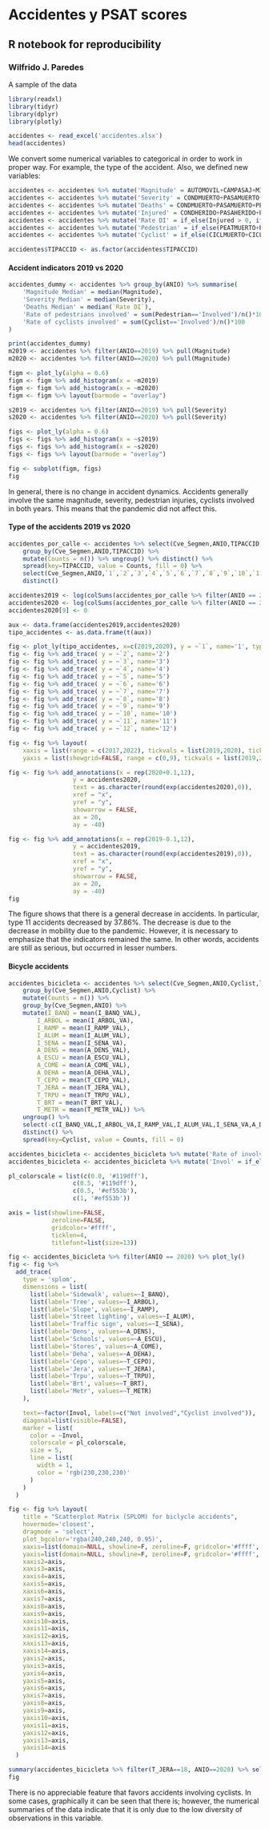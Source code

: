 # Accidentes y PSAT scores
## R notebook for reproducibility
### Wilfrido J. Paredes

A sample of the data
```r
library(readxl)
library(tidyr)
library(dplyr)
library(plotly)

accidentes <- read_excel('accidentes.xlsx')
head(accidentes)
```
We convert some numerical variables to categorical in order to work in proper way. For example, the type of the accident.
Also, we defined new variables:

```r
accidentes <- accidentes %>% mutate('Magnitude' = AUTOMOVIL+CAMPASAJ+MICROBUS+PASCAMION+OMNIBUS+TRANVIA+CAMIONETA+CAMION+TRACTOR+FERROCARRI+MOTOCICLET+BICICLETA+OTROVEHIC)
accidentes <- accidentes %>% mutate('Severity' = CONDMUERTO+PASAMUERTO+PEATMUERTO+CICLMUERTO+OTROMUERTO+0.5*(CONDHERIDO+PASAHERIDO+PEATHERIDO+CICLHERIDO+OTROHERIDO))
accidentes <- accidentes %>% mutate('Deaths' = CONDMUERTO+PASAMUERTO+PEATMUERTO+CICLMUERTO+OTROMUERTO)
accidentes <- accidentes %>% mutate('Injured' = CONDHERIDO+PASAHERIDO+PEATHERIDO+CICLHERIDO+OTROHERIDO)
accidentes <- accidentes %>% mutate('Rate DI' = if_else(Injured > 0, if_else(Deaths > 0, Deaths/Injured,0),if_else(Deaths > 0, 10, 0)))
accidentes <- accidentes %>% mutate('Pedestrian' = if_else(PEATMUERTO+PEATHERIDO > 0, 'Involved', 'Not involved'))
accidentes <- accidentes %>% mutate('Cyclist' = if_else(CICLMUERTO+CICLHERIDO+BICICLETA > 0, 'Involved', 'Not involved'))
```

```r
accidentes$TIPACCID <- as.factor(accidentes$TIPACCID)
```

#### Accident indicators 2019 vs 2020
```r
accidentes_dummy <- accidentes %>% group_by(ANIO) %>% summarise(
    'Magnitude Median' = median(Magnitude),
    'Severity Median' = median(Severity),
    'Deaths Median' = median(`Rate DI`),
    'Rate of pedestrians involved' = sum(Pedestrian=='Involved')/n()*100,
    'Rate of cyclists involved' = sum(Cyclist=='Involved')/n()*100
)

print(accidentes_dummy)
m2019 <- accidentes %>% filter(ANIO==2019) %>% pull(Magnitude)
m2020 <- accidentes %>% filter(ANIO==2020) %>% pull(Magnitude)

figm <- plot_ly(alpha = 0.6)
figm <- figm %>% add_histogram(x = ~m2019)
figm <- figm %>% add_histogram(x = ~m2020)
figm <- figm %>% layout(barmode = "overlay")

s2019 <- accidentes %>% filter(ANIO==2019) %>% pull(Severity)
s2020 <- accidentes %>% filter(ANIO==2020) %>% pull(Severity)

figs <- plot_ly(alpha = 0.6)
figs <- figs %>% add_histogram(x = ~s2019)
figs <- figs %>% add_histogram(x = ~s2020)
figs <- figs %>% layout(barmode = "overlay")

fig <- subplot(figm, figs)
fig
```

In general, there is no change in accident dynamics. Accidents generally involve the same magnitude, severity, pedestrian injuries, cyclists involved in both years. This means that the pandemic did not affect this.

#### Type of the accidents 2019 vs 2020
```r
accidentes_por_calle <- accidentes %>% select(Cve_Segmen,ANIO,TIPACCID) %>%
    group_by(Cve_Segmen,ANIO,TIPACCID) %>%
    mutate(Counts = n()) %>% ungroup() %>% distinct() %>%
    spread(key=TIPACCID, value = Counts, fill = 0) %>% 
    select(Cve_Segmen,ANIO,`1`,`2`,`3`,`4`,`5`,`6`,`7`,`8`,`9`,`10`,`11`,`12`) %>%
    distinct()

accidentes2019 <- log(colSums(accidentes_por_calle %>% filter(ANIO == 2019) %>% select(-Cve_Segmen,-ANIO)))
accidentes2020 <- log(colSums(accidentes_por_calle %>% filter(ANIO == 2020) %>% select(-Cve_Segmen,-ANIO)))
accidentes2020[9] <- 0

aux <- data.frame(accidentes2019,accidentes2020)
tipo_accidentes <- as.data.frame(t(aux))

fig <- plot_ly(tipo_accidentes, x=c(2019,2020), y = ~`1`, name='1', type='scatter', mode='lines')
fig <- fig %>% add_trace( y = ~`2`, name='2')
fig <- fig %>% add_trace( y = ~`3`, name='3')
fig <- fig %>% add_trace( y = ~`4`, name='4')
fig <- fig %>% add_trace( y = ~`5`, name='5')
fig <- fig %>% add_trace( y = ~`6`, name='6')
fig <- fig %>% add_trace( y = ~`7`, name='7')
fig <- fig %>% add_trace( y = ~`8`, name='8')
fig <- fig %>% add_trace( y = ~`9`, name='9')
fig <- fig %>% add_trace( y = ~`10`, name='10')
fig <- fig %>% add_trace( y = ~`11`, name='11')
fig <- fig %>% add_trace( y = ~`12`, name='12')

fig <- fig %>% layout(
    xaxis = list(range = c(2017,2022), tickvals = list(2019,2020), tickmode = "array"),
    yaxis = list(showgrid=FALSE, range = c(0,9), tickvals = list(2019,2020), tickmode = "array", title='Number of cases'))

fig <- fig %>% add_annotations(x = rep(2020+0.1,12),
                  y = accidentes2020,
                  text = as.character(round(exp(accidentes2020),0)),
                  xref = "x",
                  yref = "y",
                  showarrow = FALSE,
                  ax = 20,
                  ay = -40)

fig <- fig %>% add_annotations(x = rep(2019-0.1,12),
                  y = accidentes2019,
                  text = as.character(round(exp(accidentes2019),0)),
                  xref = "x",
                  yref = "y",
                  showarrow = FALSE,
                  ax = 20,
                  ay = -40)
fig
```
The figure shows that there is a general decrease in accidents. In particular, type 11 accidents decreased by 37.86%. The decrease is due to the decrease in mobility due to the pandemic. However, it is necessary to emphasize that the indicators remained the same. In other words, accidents are still as serious, but occurred in lesser numbers. 

#### Bicycle accidents

```r
accidentes_bicicleta <- accidentes %>% select(Cve_Segmen,ANIO,Cyclist,longitud,I_BANQ_VAL,I_ARBOL_VA,I_RAMP_VAL,I_ALUM_VAL,I_SENA_VA,A_DENS_VAL,A_ESCU_VAL,A_COME_VAL,A_DEHA_VAL,T_CEPO_VAL,T_JERA_VAL,T_TRPU_VAL,T_BRT_VAL,T_METR_VAL) %>%
    group_by(Cve_Segmen,ANIO,Cyclist) %>%
    mutate(Counts = n()) %>% 
    group_by(Cve_Segmen,ANIO) %>% 
    mutate(I_BANQ = mean(I_BANQ_VAL),
        I_ARBOL = mean(I_ARBOL_VA),
        I_RAMP = mean(I_RAMP_VAL),
        I_ALUM = mean(I_ALUM_VAL),
        I_SENA = mean(I_SENA_VA),
        A_DENS = mean(A_DENS_VAL),
        A_ESCU = mean(A_ESCU_VAL),
        A_COME = mean(A_COME_VAL),
        A_DEHA = mean(A_DEHA_VAL),
        T_CEPO = mean(T_CEPO_VAL),
        T_JERA = mean(T_JERA_VAL),
        T_TRPU = mean(T_TRPU_VAL),
        T_BRT = mean(T_BRT_VAL),
        T_METR = mean(T_METR_VAL)) %>% 
    ungroup() %>% 
    select(-c(I_BANQ_VAL,I_ARBOL_VA,I_RAMP_VAL,I_ALUM_VAL,I_SENA_VA,A_DENS_VAL,A_ESCU_VAL,A_COME_VAL,A_DEHA_VAL,T_CEPO_VAL,T_JERA_VAL,T_TRPU_VAL,T_BRT_VAL,T_METR_VAL)) %>% 
    distinct() %>%
    spread(key=Cyclist, value = Counts, fill = 0)

accidentes_bicicleta <- accidentes_bicicleta %>% mutate('Rate of involved cyclists' = Involved/(Involved+`Not involved`))
accidentes_bicicleta <- accidentes_bicicleta %>% mutate('Invol' = if_else(Involved > 0, 1, 0))

pl_colorscale = list(c(0.0, '#119dff'),
                  c(0.5, '#119dff'),
                  c(0.5, '#ef553b'),
                  c(1, '#ef553b'))

axis = list(showline=FALSE,
            zeroline=FALSE,
            gridcolor='#ffff',
            ticklen=4,
            titlefont=list(size=13))

fig <- accidentes_bicicleta %>% filter(ANIO == 2020) %>% plot_ly()
fig <- fig %>%
  add_trace(
    type = 'splom',
    dimensions = list(
      list(label='Sidewalk', values=~I_BANQ),
      list(label='Tree', values=~I_ARBOL),
      list(label='Slope', values=~I_RAMP),
      list(label='Street lighting', values=~I_ALUM),
      list(label='Traffic sign', values=~I_SENA),
      list(label='Dens', values=~A_DENS),
      list(label='Schools', values=~A_ESCU),
      list(label='Stores', values=~A_COME),
      list(label='Deha', values=~A_DEHA),
      list(label='Cepo', values=~T_CEPO),
      list(label='Jera', values=~T_JERA),
      list(label='Trpu', values=~T_TRPU),
      list(label='Brt', values=~T_BRT),
      list(label='Metr', values=~T_METR)
    ),

    text=~factor(Invol, labels=c("Not involved","Cyclist involved")),
    diagonal=list(visible=FALSE),
    marker = list(
      color = ~Invol,
      colorscale = pl_colorscale,
      size = 5,
      line = list(
        width = 1,
        color = 'rgb(230,230,230)'
      )
    )
  ) 

fig <- fig %>% layout(
    title = "Scatterplot Matrix (SPLOM) for biclycle accidents",
    hovermode='closest',
    dragmode = 'select',
    plot_bgcolor='rgba(240,240,240, 0.95)',
    xaxis=list(domain=NULL, showline=F, zeroline=F, gridcolor='#ffff', ticklen=4, titlefont=list(size=13)),
    yaxis=list(domain=NULL, showline=F, zeroline=F, gridcolor='#ffff', ticklen=4, titlefont=list(size=13)),
    xaxis2=axis,
    xaxis3=axis,
    xaxis4=axis,
    xaxis5=axis,
    xaxis6=axis,
    xaxis7=axis,
    xaxis8=axis,
    xaxis9=axis,
    xaxis10=axis,
    xaxis11=axis,
    xaxis12=axis,
    xaxis13=axis,
    xaxis14=axis,
    yaxis2=axis,
    yaxis3=axis,
    yaxis4=axis,
    yaxis5=axis,
    yaxis6=axis,
    yaxis7=axis,
    yaxis8=axis,
    yaxis9=axis,
    yaxis10=axis,
    yaxis11=axis,
    yaxis12=axis,
    yaxis13=axis,
    yaxis14=axis
  )

summary(accidentes_bicicleta %>% filter(T_JERA==18, ANIO==2020) %>% select(Involved))
fig
```
There is no appreciable feature that favors accidents involving cyclists. In some cases, graphically it can be seen that there is; however, the numerical summaries of the data indicate that it is only due to the low diversity of observations in this variable.




